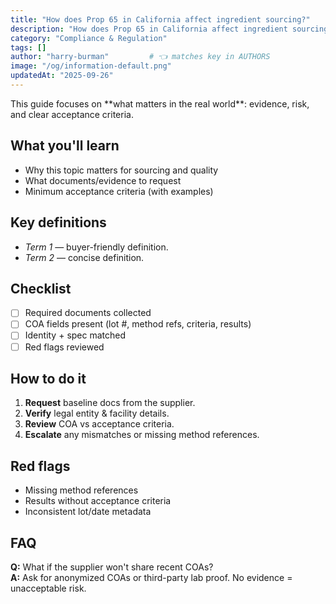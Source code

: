 ```yaml
---
title: "How does Prop 65 in California affect ingredient sourcing?"
description: "How does Prop 65 in California affect ingredient sourcing? — practical definitions, checklists, and what to ask suppliers."
category: "Compliance & Regulation"
tags: []
author: "harry-burman"         # 👈 matches key in AUTHORS
image: "/og/information-default.png"
updatedAt: "2025-09-26"
---
```


<Callout type="tip">
This guide focuses on **what matters in the real world**: evidence, risk, and clear acceptance criteria.
</Callout>

## What you'll learn
- Why this topic matters for sourcing and quality
- What documents/evidence to request
- Minimum acceptance criteria (with examples)

## Key definitions
- *Term 1* — buyer-friendly definition.
- *Term 2* — concise definition.

## Checklist
- [ ] Required documents collected
- [ ] COA fields present (lot #, method refs, criteria, results)
- [ ] Identity + spec matched
- [ ] Red flags reviewed

## How to do it
1. **Request** baseline docs from the supplier.
2. **Verify** legal entity & facility details.
3. **Review** COA vs acceptance criteria.
4. **Escalate** any mismatches or missing method references.

## Red flags
- Missing method references
- Results without acceptance criteria
- Inconsistent lot/date metadata

## FAQ
**Q:** What if the supplier won't share recent COAs?  
**A:** Ask for anonymized COAs or third-party lab proof. No evidence = unacceptable risk.
